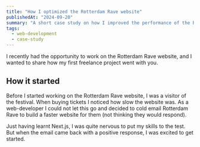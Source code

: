 ```yaml
---
title: "How I optimized the Rotterdam Rave website"
publishedAt: "2024-09-20"
summary: "A short case study on how I improved the performance of the Rotterdam Rave website."
tags:
  - web-development
  - case-study
---
```


I recently had the opportunity to work on the Rotterdam Rave website, and I wanted to share how my first freelance project went with you.

## How it started

Before I started working on the Rotterdam Rave website, I was a visitor of the festival.
When buying tickets I noticed how slow the website was. As a web-developer I could not let
this go and decided to cold email Rotterdam Rave to build a faster website for them (not
thinking they would respond).

Just having learnt Next.js, I was quite nervous to put my skills to the test. But when the
email came back with a positive response, I was excited to get started.
